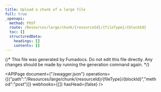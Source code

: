 ```yaml
---
title: Upload a chunk of a large file
full: true
_openapi:
  method: POST
  route: /Resources/large/chunk/{resourceId}/{fileType}/{blockId}
  toc: []
  structuredData:
    headings: []
    contents: []
---
```


{/* This file was generated by Fumadocs.
Do not edit this file directly. Any changes should be made by running the generation command again. */}

<APIPage document={"/swagger.json"} operations={[{"path":"/Resources/large/chunk/{resourceId}/{fileType}/{blockId}","method":"post"}]} webhooks={[]} hasHead={false} />